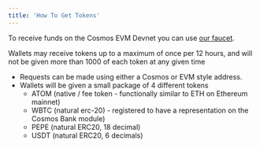 ```yaml
---
title: 'How To Get Tokens'
---
```


To receive funds on the Cosmos EVM Devnet you can use [our faucet](https://faucet.cosmos.network).

Wallets may receive tokens up to a maximum of once per 12 hours, and will not be given more than 1000 of each token at any given time

- Requests can be made using either a Cosmos or EVM style address.
- Wallets will be given a small package of 4 different tokens
  - ATOM (native / fee token - functionally similar to ETH on Ethereum mainnet)
  - WBTC (natural erc-20) - registered to have a representation on the Cosmos Bank module)
  - PEPE (natural ERC20, 18 decimal)
  - USDT (natural ERC20, 6 decimals)